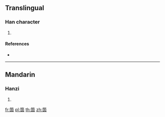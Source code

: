 {{character info/new}}
==Translingual==

===Han character===
{{Han char|rn=118|rad=竹|as=06|sn=12|four=|canj=HWK,XHWK}}

# {{defn|Han|sort=竹06}}

====References====
* {{Han ref|kx=0882.140|dkj=25982|dj=1310.220|hdz=52966.020|uh=7B43|ud=31555}}

----

==Mandarin==

===Hanzi===
{{cmn-hanzi|pin=[[yīn]] ([[yin1]])|wg=yin<sup>1</sup>}}

# {{defn|lang=cmn|sort=竹06}}

[[fr:筃]]
[[pl:筃]]
[[th:筃]]
[[zh:筃]]